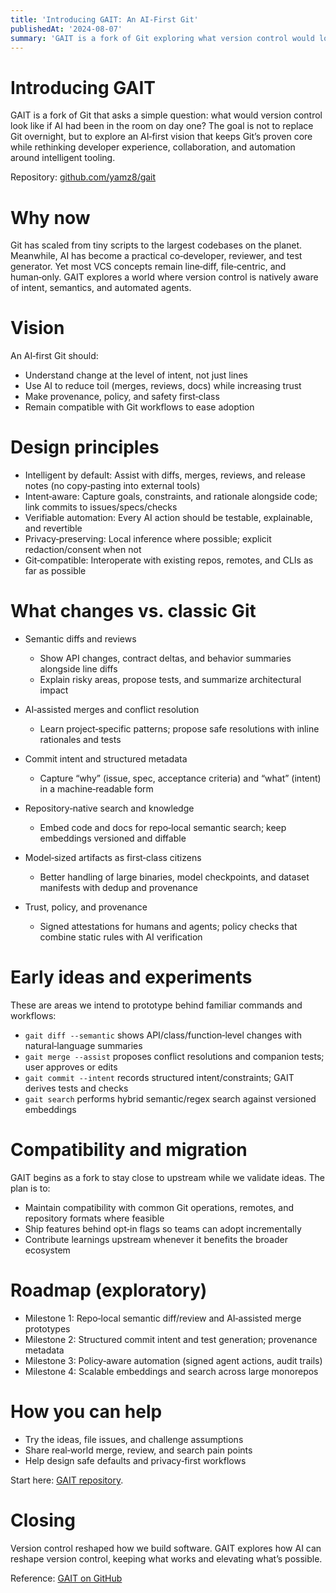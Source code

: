 ```yaml
---
title: 'Introducing GAIT: An AI‑First Git'
publishedAt: '2024-08-07'
summary: 'GAIT is a fork of Git exploring what version control would look like if AI had been in the room on day one.'
---
```


# Introducing GAIT

GAIT is a fork of Git that asks a simple question: what would version control look like if AI had been in the room on day one? The goal is not to replace Git overnight, but to explore an AI‑first vision that keeps Git’s proven core while rethinking developer experience, collaboration, and automation around intelligent tooling.

Repository: <a href="https://github.com/yamz8/gait" target="_blank" rel="noopener noreferrer">github.com/yamz8/gait</a>



# Why now

Git has scaled from tiny scripts to the largest codebases on the planet. Meanwhile, AI has become a practical co‑developer, reviewer, and test generator. Yet most VCS concepts remain line‑diff, file‑centric, and human‑only. GAIT explores a world where version control is natively aware of intent, semantics, and automated agents.

# Vision

An AI‑first Git should:

- Understand change at the level of intent, not just lines
- Use AI to reduce toil (merges, reviews, docs) while increasing trust
- Make provenance, policy, and safety first‑class
- Remain compatible with Git workflows to ease adoption

# Design principles

- Intelligent by default: Assist with diffs, merges, reviews, and release notes (no copy‑pasting into external tools)
- Intent‑aware: Capture goals, constraints, and rationale alongside code; link commits to issues/specs/checks
- Verifiable automation: Every AI action should be testable, explainable, and revertible
- Privacy‑preserving: Local inference where possible; explicit redaction/consent when not
- Git‑compatible: Interoperate with existing repos, remotes, and CLIs as far as possible

# What changes vs. classic Git

- Semantic diffs and reviews
  - Show API changes, contract deltas, and behavior summaries alongside line diffs
  - Explain risky areas, propose tests, and summarize architectural impact

- AI‑assisted merges and conflict resolution
  - Learn project‑specific patterns; propose safe resolutions with inline rationales and tests

- Commit intent and structured metadata
  - Capture “why” (issue, spec, acceptance criteria) and “what” (intent) in a machine‑readable form

- Repository‑native search and knowledge
  - Embed code and docs for repo‑local semantic search; keep embeddings versioned and diffable

- Model‑sized artifacts as first‑class citizens
  - Better handling of large binaries, model checkpoints, and dataset manifests with dedup and provenance

- Trust, policy, and provenance
  - Signed attestations for humans and agents; policy checks that combine static rules with AI verification

# Early ideas and experiments

These are areas we intend to prototype behind familiar commands and workflows:

- `gait diff --semantic` shows API/class/function‑level changes with natural‑language summaries
- `gait merge --assist` proposes conflict resolutions and companion tests; user approves or edits
- `gait commit --intent` records structured intent/constraints; GAIT derives tests and checks
- `gait search` performs hybrid semantic/regex search against versioned embeddings

# Compatibility and migration

GAIT begins as a fork to stay close to upstream while we validate ideas. The plan is to:

- Maintain compatibility with common Git operations, remotes, and repository formats where feasible
- Ship features behind opt‑in flags so teams can adopt incrementally
- Contribute learnings upstream whenever it benefits the broader ecosystem

# Roadmap (exploratory)

- Milestone 1: Repo‑local semantic diff/review and AI‑assisted merge prototypes
- Milestone 2: Structured commit intent and test generation; provenance metadata
- Milestone 3: Policy‑aware automation (signed agent actions, audit trails)
- Milestone 4: Scalable embeddings and search across large monorepos

# How you can help

- Try the ideas, file issues, and challenge assumptions
- Share real‑world merge, review, and search pain points
- Help design safe defaults and privacy‑first workflows

Start here: <a href="https://github.com/yamz8/gait" target="_blank" rel="noopener noreferrer">GAIT repository</a>.

# Closing

Version control reshaped how we build software. GAIT explores how AI can reshape version control, keeping what works and elevating what’s possible.

Reference: [GAIT on GitHub](https://github.com/yamz8/gait)

